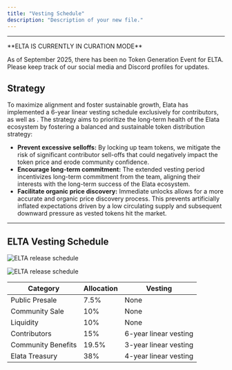 ```yaml
---
title: "Vesting Schedule"
description: "Description of your new file."
---
```


---

<Note>
  **ELTA IS CURRENTLY IN CURATION MODE**

  As of September 2025, there has been no Token Generation Event for ELTA. Please keep track of our social media and Discord profiles for updates.
</Note>

## Strategy

To maximize alignment and foster sustainable growth, Elata has implemented a 6-year linear vesting schedule exclusively for contributors, as well as . The strategy aims to prioritize the long-term health of the Elata ecosystem by fostering a balanced and sustainable token distribution strategy:

- **Prevent excessive selloffs:** By locking up team tokens, we mitigate the risk of significant contributor sell-offs that could negatively impact the token price and erode community confidence.
- **Encourage long-term commitment:** The extended vesting period incentivizes long-term commitment from the team, aligning their interests with the long-term success of the Elata ecosystem.
- **Facilitate organic price discovery:** Immediate unlocks allows for a more accurate and organic price discovery process. This prevents artificially inflated expectations driven by a low circulating supply and subsequent downward pressure as vested tokens hit the market.

---

## ELTA Vesting Schedule

<Frame>
  <img
    src="/images/main/elta-release-light.svg"
    alt="ELTA release schedule"
    className="block dark:hidden"
  />

  <img
    src="/images/main/elta-release-dark.svg"
    alt="ELTA release schedule"
    className="hidden dark:block"
  />
</Frame>

| **Category**       | **Allocation** | Vesting               |
| ------------------ | -------------- | --------------------- |
| Public Presale     | 7.5%           | None                  |
| Community Sale     | 10%            | None                  |
| Liquidity          | 10%            | None                  |
| Contributors       | 15%            | 6-year linear vesting |
| Community Benefits | 19.5%          | 3-year linear vesting |
| Elata Treasury     | 38%            | 4-year linear vesting |